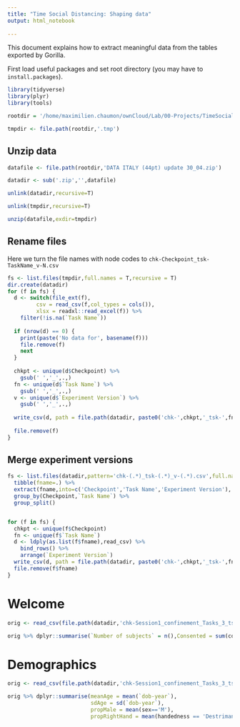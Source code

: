 ```yaml
---
title: "Time Social Distancing: Shaping data"
output: html_notebook
    
---
```



This document explains how to extract meaningful data from the tables exported by Gorilla.

First load useful packages and set root directory  (you may have to `install.packages`).
```r

library(tidyverse)
library(plyr)
library(tools)

rootdir = '/home/maximilien.chaumon/ownCloud/Lab/00-Projects/TimeSocialDistancing/DATA'

tmpdir <- file.path(rootdir,'.tmp')

```

## Unzip data
```r
datafile <- file.path(rootdir,'DATA ITALY (44pt) update 30_04.zip')

datadir <- sub('.zip','',datafile)

unlink(datadir,recursive=T)

unlink(tmpdir,recursive=T)

unzip(datafile,exdir=tmpdir)
```

## Rename files

Here we turn the file names with node codes to `chk-Checkpoint_tsk-TaskName_v-N.csv`

```r
fs <- list.files(tmpdir,full.names = T,recursive = T)
dir.create(datadir)
for (f in fs) {
  d <- switch(file_ext(f),
         csv = read_csv(f,col_types = cols()),
         xlsx = readxl::read_excel(f)) %>%
    filter(!is.na(`Task Name`))
  
  if (nrow(d) == 0) {
    print(paste('No data for', basename(f)))
    file.remove(f)
    next
  }
  
  chkpt <- unique(d$Checkpoint) %>%
    gsub(' ','_',.,)
  fn <- unique(d$`Task Name`) %>%
    gsub(' ','_',.,)
  v <- unique(d$`Experiment Version`) %>%
    gsub(' ','_',.,)
  
  write_csv(d, path = file.path(datadir, paste0('chk-',chkpt,'_tsk-',fn,'_v-',v,'.csv')))
  
  file.remove(f)
}

```

## Merge experiment versions

```r
fs <- list.files(datadir,pattern='chk-(.*)_tsk-(.*)_v-(.*).csv',full.names = T) %>%
  tibble(fname=.) %>%
  extract(fname,into=c('Checkpoint','Task Name','Experiment Version'),'chk-(.*)_tsk-(.*)_v-(.*).csv',remove = F) %>%
  group_by(Checkpoint,`Task Name`) %>%
  group_split()


for (f in fs) {
  chkpt <- unique(f$Checkpoint)
  fn <- unique(f$`Task Name`)
  d <- ldply(as.list(f$fname),read_csv) %>%
    bind_rows() %>%
    arrange(`Experiment Version`)
  write_csv(d, path = file.path(datadir, paste0('chk-',chkpt,'_tsk-',fn,'.csv')))
  file.remove(f$fname)
}
```

# Welcome


```r
orig <- read_csv(file.path(datadir,'chk-Session1_confinement_Tasks_3_tsk-00_Welcome.csv'))

orig %>% dplyr::summarise(`Number of subjects` = n(),Consented = sum(consent))

```

# Demographics

```r
orig <- read_csv(file.path(datadir,'chk-Session1_confinement_Tasks_3_tsk-01_Demographics.csv'))

orig %>% dplyr::summarise(meanAge = mean(`dob-year`),
                          sdAge = sd(`dob-year`),
                          propMale = mean(sex=='M'),
                          propRightHand = mean(handedness == 'Destrimane'))

```

